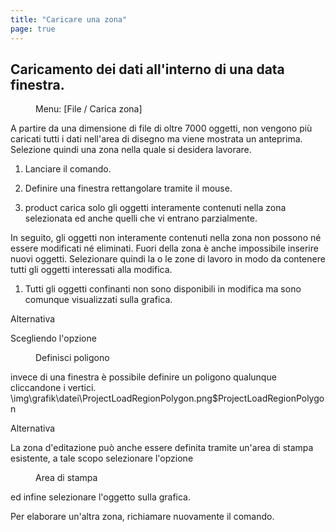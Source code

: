 ```yaml
---
title: "Caricare una zona"
page: true
---
```

## Caricamento dei dati all&#39;interno di una data finestra.
<GeoMapper> <Menu> Menu: [File / Carica zona] </Menu> 

A partire da una dimensione di file di oltre 7000 oggetti, non vengono pi&#249; caricati tutti i dati nell&#39;area di disegno ma viene mostrata un anteprima. Selezione quindi una zona nella quale si desidera lavorare. 


1. Lanciare il comando.


2. Definire una finestra rettangolare tramite il mouse.


3. <Placeholder>product</Placeholder> carica solo gli oggetti interamente contenuti nella zona selezionata ed anche quelli che vi entrano parzialmente.




<Warning>
In seguito, gli oggetti non interamente contenuti nella zona non possono n&#233; essere modificati n&#233; eliminati. Fuori della zona &#232; anche impossibile inserire nuovi oggetti. Selezionare quindi la o le zone di lavoro in modo da contenere tutti gli oggetti interessati alla modifica.
</Warning>


1. Tutti gli oggetti confinanti non sono disponibili in modifica ma sono comunque visualizzati sulla grafica.



Alternativa

Scegliendo l&#39;opzione  <Menu>Definisci poligono</Menu>  invece di una finestra &#232; possibile definire un poligono qualunque cliccandone i vertici.<Image>\img\grafik\datei\ProjectLoadRegionPolygon.png$ProjectLoadRegionPolygon</Image>

Alternativa

La zona d&#39;editazione pu&#242; anche essere definita tramite un&#39;area di stampa esistente, a tale scopo selezionare l&#39;opzione  <Menu>Area di stampa</Menu>  ed infine selezionare l&#39;oggetto sulla grafica.

<Success>
Per elaborare un&#39;altra zona, richiamare nuovamente il comando.
</Success>


</GeoMapper>
